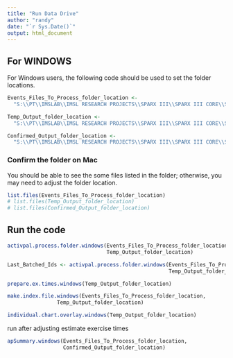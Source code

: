 ```yaml
---
title: "Run Data Drive"
author: "randy"
date: "`r Sys.Date()`"
output: html_document
---
```


## For WINDOWS 

For Windows users, the following code should be used to set the folder locations.

```r
Events_Files_To_Process_folder_location <-
  "S:\\PT\\IMSLAB\\IMSL RESEARCH PROJECTS\\SPARX III\\SPARX III CORE\\SPARX DATA ANALYSIS\\SPARX ACTIVPAL PROCESSING\\AP_Processing_Directory\\Events_Files_To_Process\\"

Temp_Output_folder_location <-
  "S:\\PT\\IMSLAB\\IMSL RESEARCH PROJECTS\\SPARX III\\SPARX III CORE\\SPARX DATA ANALYSIS\\SPARX ACTIVPAL PROCESSING\\AP_Processing_Directory\\Temp_Output\\"

Confirmed_Output_folder_location <-
  "S:\\PT\\IMSLAB\\IMSL RESEARCH PROJECTS\\SPARX III\\SPARX III CORE\\SPARX DATA ANALYSIS\\SPARX ACTIVPAL PROCESSING\\AP_Processing_Directory\\Confirmed_Output\\"
```

### Confirm the folder on Mac

You should be able to see the some files listed in the folder; 
otherwise, you may need to adjust the folder location.

```r
list.files(Events_Files_To_Process_folder_location)
# list.files(Temp_Output_folder_location)
# list.files(Confirmed_Output_folder_location)
```


## Run the code

```r
activpal.process.folder.windows(Events_Files_To_Process_folder_location,
                                Temp_Output_folder_location)

Last_Batched_Ids <- activpal.process.folder.windows(Events_Files_To_Process_folder_location,
                                                    Temp_Output_folder_location)

prepare.ex.times.windows(Temp_Output_folder_location)

make.index.file.windows(Events_Files_To_Process_folder_location,
                Temp_Output_folder_location)

individual.chart.overlay.windows(Temp_Output_folder_location)
```


run after adjusting estimate exercise times	

```r
apSummary.windows(Events_Files_To_Process_folder_location,
                  Confirmed_Output_folder_location)
```





